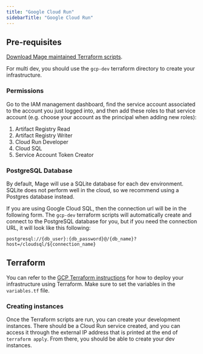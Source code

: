 ```yaml
---
title: "Google Cloud Run"
sidebarTitle: "Google Cloud Run"
---
```


## Pre-requisites

[Download Mage maintained Terraform scripts](/production/deploying-to-cloud/using-terraform).

For multi dev, you should use the `gcp-dev` terraform directory to create your infrastructure.

### Permissions

Go to the IAM management dashboard, find the service account associated to the
account you just logged into, and then add these roles to that service account
(e.g. choose your account as the principal when adding new roles):

1. Artifact Registry Read
2. Artifact Registry Writer
3. Cloud Run Developer
4. Cloud SQL
5. Service Account Token Creator

### PostgreSQL Database

By default, Mage will use a SQLite database for each dev environment. SQLite
does not perform well in the cloud, so we recommend using a Postgres database
instead.

If you are using Google Cloud SQL, then the connection url will be in the following
form. The `gcp-dev` terraform scripts will automatically create and connect to the PostgreSQL
database for you, but if you need the connection URL, it will look like this following:

```
postgresql://{db_user}:{db_password}@/{db_name}?host=/cloudsql/${connection_name}
```

## Terraform

You can refer to the [GCP Terraform instructions](/production/deploying-to-cloud/gcp/setup)
for how to deploy your infrastructure using Terraform. Make sure to set the variables in the
`variables.tf` file.

### Creating instances

Once the Terraform scripts are run, you can create your development instances. There should be
a Cloud Run service created, and you can access it through the external IP address that is printed
at the end of `terraform apply`. From there, you should be able to create your dev instances.
